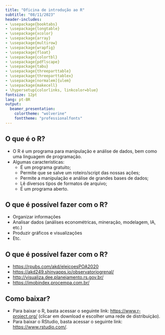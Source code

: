 ---
title: "Oficina de introdução ao R"
subtitle: "08/11/2023"
header-includes:
- \usepackage{booktabs}
- \usepackage{longtable}
- \usepackage{xcolor}
- \usepackage{array}
- \usepackage{multirow}
- \usepackage{wrapfig}
- \usepackage{float}
- \usepackage{colortbl}
- \usepackage{pdflscape}
- \usepackage{tabu}
- \usepackage{threeparttable}
- \usepackage{threeparttablex}
- \usepackage[normalem]{ulem}
- \usepackage{makecell}
- \hypersetup{colorlinks, linkcolor=blue}
fontsize: 12pt
lang: pt-BR
output: 
  beamer_presentation:
    colortheme: "wolverine"
    fonttheme: "professionalfonts"
---

## O que é o R?

- O R é um programa para manipulação e análise de dados, bem como uma linguagem de programação.
- Algumas características:
  - É um programa gratuito;
  - Permite que se salve um roteiro/script das nossas ações;
  - Permite a manipulação e análise de grandes bases de dados;
  - Lê diversos tipos de formatos de arquivo;
  - É um programa aberto.

## O que é possível fazer com o R?

- Organizar informações
- Analisar dados (análises econométricas, mineração, modelagem, IA, etc.)
- Produzir gráficos e visualizações
- Etc.

## O que é possível fazer com o R?

- <https://rpubs.com/akd/eleicoesPOA2020>
- <https://akd249.shinyapps.io/observatoriogrenal/>
- <http://visualiza.dee.planejamento.rs.gov.br/>
- <https://imobindex.procempa.com.br/>


## Como baixar?

-   Para baixar o R, basta acessar o seguinte link: <https://www.r-project.org/> (clicar em download e escolher uma rede de distribuição).
-   Para baixar o RStudio, basta acessar o seguinte link: <https://www.rstudio.com/>.
